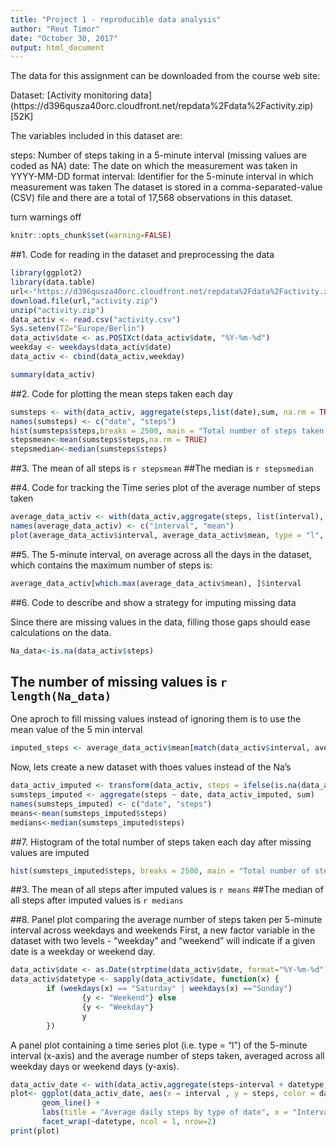 ---
title: "Project 1 - reproducible data analysis"
author: "Reut Timor"
date: "October 30, 2017"
output: html_document
---
The data for this assignment can be downloaded from the course web site:

Dataset: [Activity monitoring data] (https://d396qusza40orc.cloudfront.net/repdata%2Fdata%2Factivity.zip) [52K]

The variables included in this dataset are:

steps: Number of steps taking in a 5-minute interval (missing values are coded as NA)
date: The date on which the measurement was taken in YYYY-MM-DD format
interval: Identifier for the 5-minute interval in which measurement was taken
The dataset is stored in a comma-separated-value (CSV) file and there are a total of 17,568 observations in this dataset.

turn warnings off 

```{r}
knitr::opts_chunk$set(warning=FALSE)
```


##1. Code for reading in the dataset and preprocessing the data


```{r}
library(ggplot2)
library(data.table)
url<-"https://d396qusza40orc.cloudfront.net/repdata%2Fdata%2Factivity.zip"
download.file(url,"activity.zip")
unzip("activity.zip")
data_activ <- read.csv("activity.csv")
Sys.setenv(TZ="Europe/Berlin")
data_activ$date <- as.POSIXct(data_activ$date, "%Y-%m-%d")
weekday <- weekdays(data_activ$date)
data_activ <- cbind(data_activ,weekday)

summary(data_activ)
```


##2. Code for plotting the mean steps taken each day

```{r}
sumsteps <- with(data_activ, aggregate(steps,list(date),sum, na.rm = TRUE))
names(sumsteps) <- c("date", "steps")
hist(sumsteps$steps,breaks = 2500, main = "Total number of steps taken per day", xlab = "Total steps taken per day")
stepsmean<-mean(sumsteps$steps,na.rm = TRUE)
stepsmedian<-median(sumsteps$steps)
```


##3. The mean of all steps is `r stepsmean` 
##The median is `r stepsmedian`


##4. Code for tracking the Time series plot of the average number of steps taken


```{r}
average_data_activ <- with(data_activ,aggregate(steps, list(interval), mean, na.rm=TRUE))
names(average_data_activ) <- c("interval", "mean")
plot(average_data_activ$interval, average_data_activ$mean, type = "l", lwd = 2, xlab="Interval", ylab="Average number of steps", main="Average number of steps per intervals")
```


##5. The 5-minute interval, on average across all the days in the dataset, which contains the maximum number of steps is:


```{r}
average_data_activ[which.max(average_data_activ$mean), ]$interval
```


##6. Code to describe and show a strategy for imputing missing data


Since there are missing values in the data, filling those gaps should ease calculations on the data. 


```{r}
Na_data<-is.na(data_activ$steps)
```
## The number of missing values is `r length(Na_data)`


One aproch to fill missing values instead of ignoring them is to use the mean value of the 5 min interval


```{r}
imputed_steps <- average_data_activ$mean[match(data_activ$interval, average_data_activ$interval)]
```


Now, lets create a new dataset with thoes values instead of the Na's

```{r}
data_activ_imputed <- transform(data_activ, steps = ifelse(is.na(data_activ$steps), yes = imputed_steps, no = data_activ$steps))
sumsteps_imputed <- aggregate(steps ~ date, data_activ_imputed, sum)
names(sumsteps_imputed) <- c("date", "steps")
means<-mean(sumsteps_imputed$steps)
medians<-median(sumsteps_imputed$steps)

```


##7. Histogram of the total number of steps taken each day after missing values are imputed


```{r}
hist(sumsteps_imputed$steps, breaks = 2500, main = "Total number of steps taken per day", xlab = "Total steps taken per day")
```

##3. The mean of all steps after imputed values is `r means` 
##The median of all steps after imputed values is `r medians`

##8. Panel plot comparing the average number of steps taken per 5-minute interval across weekdays and weekends
First, a new factor variable in the dataset with two levels - "weekday" and "weekend"  will indicate if a given date is a weekday or weekend day.


```{r}
data_activ$date <- as.Date(strptime(data_activ$date, format="%Y-%m-%d"))
data_activ$datetype <- sapply(data_activ$date, function(x) {
        if (weekdays(x) == "Saturday" | weekdays(x) =="Sunday") 
                {y <- "Weekend"} else 
                {y <- "Weekday"}
                y
        })
```


A panel plot containing a time series plot (i.e. type = "l") of the 5-minute interval (x-axis) and the average number of steps taken, averaged across all weekday days or weekend days (y-axis). 


```{r}
data_activ_date <- with(data_activ,aggregate(steps~interval + datetype, data_activ, mean, na.rm = TRUE))
plot<- ggplot(data_activ_date, aes(x = interval , y = steps, color = datetype)) +
       geom_line() +
       labs(title = "Average daily steps by type of date", x = "Interval", y = "Average number of steps") +
       facet_wrap(~datetype, ncol = 1, nrow=2)
print(plot)
```